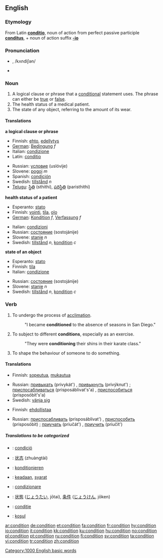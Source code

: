 ==English==

{{rank|generally|ago|easily|685|condition|sleep|ex|mere}}

===Etymology===
From Latin '''[[conditio]]''', noun of action from perfect passive participle '''[[conditus]]''', + noun of action suffix '''[[-io]]'''

===Pronunciation===
* {{IPA|/kɒndiʃən/}}, /kʌndiʃən/
* {{audio|en-us-condition.ogg|Audio (US)}}

===Noun===
{{en-noun}}

# A logical clause or phrase that a [[conditional]] statement uses.  The phrase can either be [[true]] or [[false]].
# The health status of a medical patient.
# The state of any object, referring to the amount of its wear.

====Translations====
'''a logical clause or phrase'''
{{top}}
*Finnish: [[ehto]], [[edellytys]]
*[[w:German language|German]]: [[Bedingung]] ''f''
*Italian: [[condizione]] {{f}}
*Latin: [[conditio]]  {{f}}
{{mid}}
*Russian: [[условие]] (uslóvije) {{n}}
*Slovene: [[pogoj]] ''m''
*Spanish:  [[condición]] {{f}}
*Swedish: [[tillstånd]] ''n''
*[[Telugu]]: [[స్థితి]] (sthithi), [[పరిస్థితి]] (paristhithi)
{{bottom}}

'''health status of a patient'''
{{top}}
*Esperanto: [[stato]]
*Finnish: [[vointi]], [[tila]], [[olo]]
*[[w:German language|German]]: [[Kondition]] ''f'', [[Verfassung]] ''f''
{{mid}}
*Italian: [[condizioni]] {{p}} {{f}}
*Russian: [[состояние]] (sostojánije) {{n}}
*Slovene: [[stanje]] ''n''
*Swedish: [[tillstånd]] ''n'', [[kondition]] ''c''
{{bottom}}

'''state of an object'''
{{top}}
*Esperanto: [[stato]]
*Finnish: [[tila]]
*Italian: [[condizione]] {{f}}
{{mid}}
*Russian: [[состояние]] (sostojánije) {{n}}
*Slovene: [[stanje]] ''n''
*Swedish: [[tillstånd]] ''n'', [[kondition]] ''c''
{{bottom}}

===Verb===
{{en-verb}}

# To undergo the process of [[acclimation]].
#:"I became '''conditioned''' to the absence of seasons in San Diego."
# To subject to different '''conditions''', especially as an exercise.
#:"They were '''conditioning''' their shins in their karate class."
# To shape the behaviour of someone to do something.

====Translations====
{{trans-top|To undergo the process of acclimation}}
*Finnish: [[sopeutua]], [[mukautua]]
{{trans-mid}}
*Russian: [[привыкать]] (privykát') {{impf}}, [[привыкнуть]] (privýknut') {{pf}}; [[приспосабливаться]] (prisposáblivat's'a) {{impf}}, [[приспособиться]] (prisposóbit's'a) {{pf}}
*Swedish: [[vänja sig]]
{{trans-bottom}}

{{trans-top|To subject to different conditions}}
{{trans-mid}}
{{trans-bottom}}

{{trans-top|To shape the behaviour of someone to do something}}
*Finnish: [[ehdollistaa]]
{{trans-mid}}
*Russian: [[приспосабливать]] (prisposáblivat') {{impf}}, [[приспособить]] (prisposóbit) {{pf}}; [[приучать]] (priučát') {{impf}}, [[приучить]] (priučít') {{pf}}
{{trans-bottom}}

=====Translations to be categorized=====
{{checktrans}}
{{top}}
*{{ttbc|Catalan}}: [[condició]] {{f}}
*{{ttbc|Chinese}}: [[状态]] (zhuàngtài)
*{{ttbc|German}}: [[konditionieren]]
*{{ttbc|Indonesian}}: [[ada|keadaan]], [[syarat]]
{{mid}}
*{{ttbc|Italian}}: [[condizionare]]
*{{ttbc|Japanese}}: [[状態]] ([[じょうたい]], jōtai), [[条件]] ([[じょうけん]], jōken)
*{{ttbc|Romanian}}: [[condiţie]]
*{{ttbc|Turkish}}: [[koşul]]
{{bottom}}

[[Category:1000 English basic words]]

[[ar:condition]]
[[de:condition]]
[[et:condition]]
[[fa:condition]]
[[fr:condition]]
[[hy:condition]]
[[io:condition]]
[[it:condition]]
[[kk:condition]]
[[ku:condition]]
[[hu:condition]]
[[no:condition]]
[[pl:condition]]
[[pt:condition]]
[[ru:condition]]
[[fi:condition]]
[[sv:condition]]
[[ta:condition]]
[[vi:condition]]
[[tr:condition]]
[[zh:condition]]